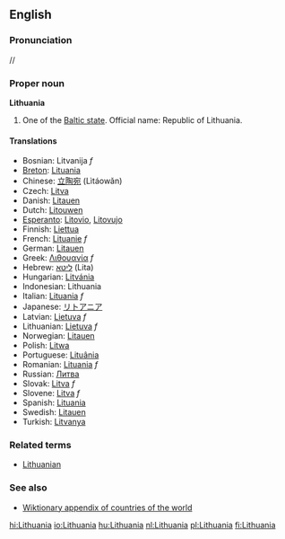 {{wikipedia}}
==English==
===Pronunciation===
/{{IPAchar|ˌlɪθjuˈeɪniə}}/
===Proper noun===
'''Lithuania'''

#One of the [[Baltic state]]. Official name: Republic of Lithuania.

====Translations====
*Bosnian: Litvanija ''f''
*[[Breton]]: [[Lituania]]
*Chinese: [[立陶宛]] (Lìtáowǎn)
*Czech: [[Litva#Czech|Litva]]
*Danish: [[Litauen]]
*Dutch: [[Litouwen]]
*[[Esperanto]]: [[Litovio]], [[Litovujo]]
*Finnish: [[Liettua]]
*French: [[Lituanie]] ''f''
*German: [[Litauen]]
*Greek: [[Λιθουανία]] ''f''
*Hebrew: [[ליטא]] (Lita)
*Hungarian: [[Litvánia]]
*Indonesian: Lithuania
*Italian: [[Lituania]] ''f''
*Japanese: [[リトアニア]]
*Latvian: [[Lietuva]] ''f''
*Lithuanian: [[Lietuva]] ''f''
*Norwegian: [[Litauen]]
*Polish: [[Litwa]]
*Portuguese: [[Lituânia]]
*Romanian: [[Lituania]] ''f''
*Russian: [[Литва]]
*Slovak: [[Litva#Slovak|Litva]] ''f''
*Slovene: [[Litva#Slovene|Litva]] ''f''
*Spanish: [[Lituania#Spanish|Lituania]]
*Swedish: [[Litauen]]
*Turkish: [[Litvanya]]

===Related terms===
*[[Lithuanian]]

===See also===
*[[Wiktionary Appendix:Countries of the world|Wiktionary appendix of countries of the world]]

[[hi:Lithuania]]
[[io:Lithuania]]
[[hu:Lithuania]]
[[nl:Lithuania]]
[[pl:Lithuania]]
[[fi:Lithuania]]